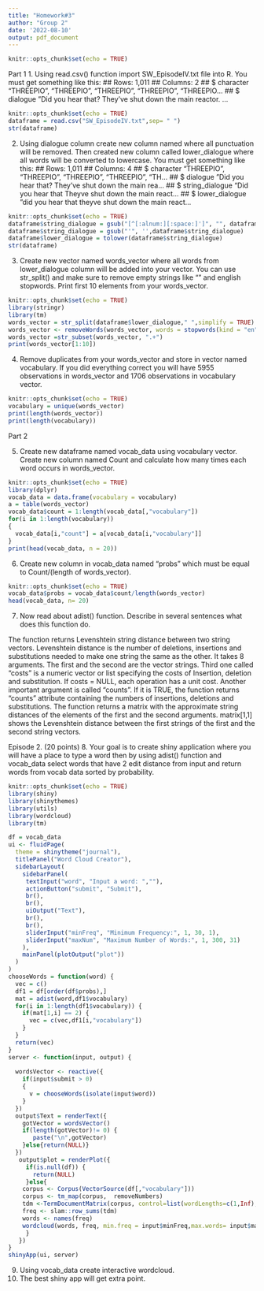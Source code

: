 ---
title: "Homework#3"
author: "Group 2"
date: '2022-08-10'
output: pdf_document
---

```{r setup, include=TRUE}
knitr::opts_chunk$set(echo = TRUE)
```

Part 1
1. Using read.csv() function import SW_EpisodeIV.txt file into R. You must get something like this:
## Rows: 1,011
## Columns: 2
## $ character <chr> "THREEPIO", "THREEPIO", "THREEPIO", "THREEPIO", "THREEPIO...
## $ dialogue <chr> "Did you hear that? They've shut down the main reactor. ...

```{r p1.1, include=TRUE}
knitr::opts_chunk$set(echo = TRUE)
dataframe = read.csv("SW_EpisodeIV.txt",sep= " ")
str(dataframe)

```
2. Using dialogue column create new column named  where all punctuation will be removed.
Then created new column called lower_dialogue where all words will be converted to lowercase. You
must get something like this:
## Rows: 1,011
## Columns: 4
## $ character <chr> "THREEPIO", "THREEPIO", "THREEPIO", "THREEPIO", "TH...
## $ dialogue <chr> "Did you hear that? They've shut down the main rea...
## $ string_dialogue <chr> "Did you hear that Theyve shut down the main react...
## $ lower_dialogue <chr> "did you hear that theyve shut down the main react...

```{r p1.2, include=TRUE}
knitr::opts_chunk$set(echo = TRUE)
dataframe$string_dialogue = gsub("[^[:alnum:][:space:]']", "", dataframe$dialogue)
dataframe$string_dialogue = gsub("'", '',dataframe$string_dialogue)
dataframe$lower_dialogue = tolower(dataframe$string_dialogue)
str(dataframe)
```
3. Create new vector named words_vector where all words from lower_dialogue column will be added
into your vector. You can use str_split() and make sure to remove empty strings like "" and english
stopwords. Print first 10 elements from your words_vector.
```{r p1.3, include=TRUE}
knitr::opts_chunk$set(echo = TRUE)
library(stringr)
library(tm)
words_vector = str_split(dataframe$lower_dialogue," ",simplify = TRUE)
words_vector <- removeWords(words_vector, words = stopwords(kind = "en"))
words_vector =str_subset(words_vector, ".+")
print(words_vector[1:10])
```

4. Remove duplicates from your words_vector and store in vector named vocabulary.
If you did everything correct you will have 5955 observations in words_vector and 1706 observations in
vocabulary vector.

```{r p1.3, include=TRUE}
knitr::opts_chunk$set(echo = TRUE)
vocabulary = unique(words_vector)
print(length(words_vector))
print(length(vocabulary))

```
Part 2

5. Create new dataframe named vocab_data using vocabulary vector. Create new column named Count
and calculate how many times each word occurs in words_vector.
```{r p2.1, include=TRUE}
knitr::opts_chunk$set(echo = TRUE)
library(dplyr)
vocab_data = data.frame(vocabulary = vocabulary)
a = table(words_vector)
vocab_data$count = 1:length(vocab_data[,"vocabulary"])
for(i in 1:length(vocabulary))
{
  vocab_data[i,"count"] = a[vocab_data[i,"vocabulary"]]
}
print(head(vocab_data, n = 20))

```

6. Create new column in vocab_data named “probs” which must be equal to Count/(length of
words_vector).
```{r p2.2, include=TRUE}
knitr::opts_chunk$set(echo = TRUE)
vocab_data$probs = vocab_data$count/length(words_vector) 
head(vocab_data, n= 20)
```
7. Now read about adist() function. Describe in several sentences what does this function do.

The function returns Levenshtein string distance between two string vectors.
Levenshtein distance is the number of deletions, insertions and substitutions needed to make one string the same as the other.
It takes 8 arguments. The first and the second are the vector strings. Third one called "costs" is a numeric vector or list specifying the costs of Insertion, deletion and substitution. If costs = NULL, each operation has a unit cost.
Another important argument is called "counts". If it is TRUE, the function returns "counts" attribute containing the numbers of insertions, deletions and substitutions.
The function returns a matrix with the approximate string distances of the elements of the first and the second arguments.  matrix[1,1] shows the Levenshtein distance between the first strings of the first and the second string vectors.

Episode 2. (20 points)
8. Your goal is to create shiny application where you will have a place to type a word then by using adist()
function and vocab_data select words that have 2 edit distance from input and return words from
vocab data sorted by probability.

```{r p2.2, include=TRUE}
knitr::opts_chunk$set(echo = TRUE)
library(shiny)
library(shinythemes)
library(utils)
library(wordcloud)
library(tm)

df = vocab_data
ui <- fluidPage(
  theme = shinytheme("journal"),
  titlePanel("Word Cloud Creator"),
  sidebarLayout(
    sidebarPanel(
     textInput("word", "Input a word: ",""),
     actionButton("submit", "Submit"),
     br(),
     br(),
     uiOutput("Text"),
     br(),
     br(),
     sliderInput("minFreq", "Minimum Frequency:", 1, 30, 1),
     sliderInput("maxNum", "Maximum Number of Words:", 1, 300, 31)
    ),
    mainPanel(plotOutput("plot"))
  )
)
chooseWords = function(word) {
  vec = c()
  df1 = df[order(df$probs),]
  mat = adist(word,df1$vocabulary)
  for(i in 1:length(df1$vocabulary)) {
    if(mat[1,i] == 2) {
      vec = c(vec,df1[i,"vocabulary"])
    }
  }
  return(vec)
}
server <- function(input, output) {
  
  wordsVector <- reactive({
    if(input$submit > 0)
    {
      v = chooseWords(isolate(input$word))
    }
  })
  output$Text = renderText({
    gotVector = wordsVector()
    if(length(gotVector)!= 0) {
       paste("\n",gotVector)
    }else{return(NULL)}
  })
   output$plot = renderPlot({
     if(is.null(df)) {
       return(NULL)
     }else{
    corpus <- Corpus(VectorSource(df[,"vocabulary"]))
    corpus <- tm_map(corpus,  removeNumbers)
    tdm <-TermDocumentMatrix(corpus, control=list(wordLengths=c(1,Inf), removePunctuation=T, stopwords=T, stemming=T))
    freq <- slam::row_sums(tdm)
    words <- names(freq)    
    wordcloud(words, freq, min.freq = input$minFreq,max.words= input$maxNum, random.order=FALSE, rot.per=0.35,colors=brewer.pal(8, "Dark2"))
     }
   })
}
shinyApp(ui, server)
```
9. Using vocab_data create interactive wordcloud.
10. The best shiny app will get extra point.
